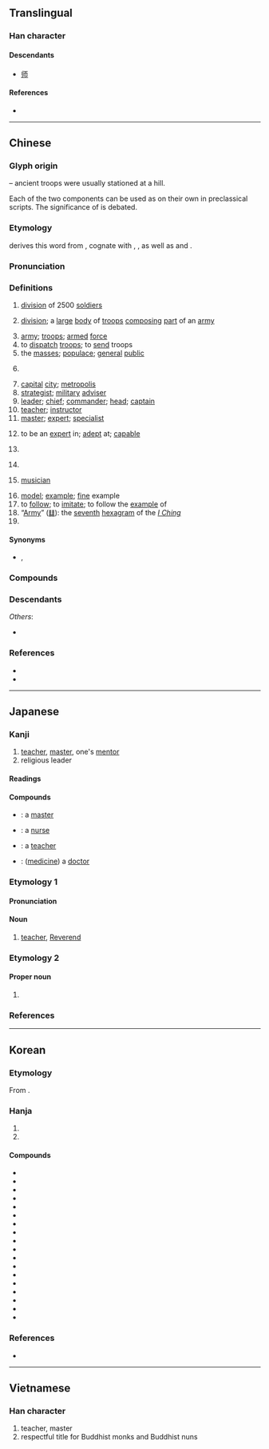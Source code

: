 {{also|师|帥}}
{{character info}}
==Translingual==
{{stroke order|type=ss}}
{{stroke order|type=animate}}

===Han character===
{{Han char|rn=50|rad=巾|as=07|sn=10|four=21727|canj=HRMLB|ids=⿰𠂤帀}}

====Descendants====
* [[师]]

====References====
* {{Han ref|kx=0331.350|dkj=08916|dj=0637.280|hdz=10740.020|uh=5E2B|ud=24107|bh=AE76|bd=44662}}

----

==Chinese==
{{zh-forms|s=师|alt=𠦵,𠵀,𢂖,𢃋,𨸲,𨸴,𩇱}}
{{zh-wp|zh|yue}}

===Glyph origin===
{{Han etym}}
{{Han compound|𠂤|帀|ls=ic|t1=mound, hill}} – ancient troops were usually stationed at a hill.

Each of the two components can be used as {{lang|zh|師}} on their own in preclassical scripts. The significance of {{lang|zh|帀}} is debated.

===Etymology===
{{zh-ref|Starostin}} derives this word from {{inh|zh|sit-pro|*rij||many}}, cognate with {{och-l|皆|all|tr=*kriːj}}, {{och-l|偕|together with|tr=*kriːj}}, as well as {{cog|bo|ཁྲི||ten thousand}} and {{cog|my|ရဲ||police}}.

===Pronunciation===
{{zh-pron
|m=shī
|m-s=si1
|dg=сы1/шы1
|c=si1
|c-t=lhu1
|g=si1
|h=pfs=sṳ̂;gd=si1
|j=si1
|mb=sú
|md=să/sṳ̆
|md_note=să - vernacular (“to be expert in; expert; term of address for experts”); sṳ̆ - literary
|mn=sai/xm,zz,tw:su/qz:sir
|mn_note=sai - vernacular; su/sir - literary
|mn-t=se1/sai1
|mn-t_note=sai1 - in 師父
|w=1sr
|x=sr1
|mc=y
|oc=y
|cat=n,v,pn,md:a
}}

===Definitions===
{{zh-hanzi}}

# {{lb|zh|historical|military}} [[division]] of 2500 [[soldiers]]
# {{lb|zh|military}} [[division]]; a [[large]] [[body]] of [[troops]] [[composing]] [[part]] of an [[army]]
# [[army]]; [[troops]]; [[armed]] [[force]]
# to [[dispatch]] [[troops]]; to [[send]] troops
# the [[masses]]; [[populace]]; [[general]] [[public]]
# {{lb|zh|historical}} {{n-g|A level of administrative division comprising ten major [[cities]].}}
# [[capital]] [[city]]; [[metropolis]]
# [[strategist]]; [[military]] [[adviser]]
# [[leader]]; [[chief]]; [[commander]]; [[head]]; [[captain]]
# [[teacher]]; [[instructor]]
# [[master]]; [[expert]]; [[specialist]]
# {{lb|zh|Min Dong}} to be an [[expert]] in; [[adept]] at; [[capable]]
# {{lb|zh|Min Dong}} {{n-g|Respectful term of address for an [[expert]] in a [[trade]] or [[profession]].}}
# {{lb|zh|religion}} {{n-g|Respectful title for [[monk]]s, [[nun]]s and [[Taoist]] [[priest]]s.}}
# {{lb|zh|historical}} [[musician]]
# [[model]]; [[example]]; [[fine]] example
# to [[follow]]; to [[imitate]]; to follow the [[example]] of
# “[[Army]]” ([[䷆]]): the [[seventh]] [[hexagram]] of the ''[[I Ching]]''
# {{surname|zh}}

====Synonyms====
* {{s|military division}} {{zh-l|師團}}, {{q|Dungan}} {{l|dng|дивизия}}

===Compounds===
{{zh-der|師奶|京師|師父|一字之師|一字師|三師七證|三藏法師|上師|不師|么師|乞師|人師|仁義之師|住院醫師|俱舍師|偃師縣|偏師|先師|全科醫師|六師|出師|出師不利|出師表|劉師培|動眾勞師|勞師|勞師動眾|勞師襲遠|匠師|半師之分|印光大師|右師|名師|品酒師|問罪之師|嚴師|回師|圃師|圉師|國師|地師|地理師|地論師|場師|塾師|大宗師|大師|大師傅|大師兄|大師級|大會師|大法師|天師|天師道|太子太師|太子少師|太師|太師交椅|太師椅|太師母|太老師|女師|好為人師|妓師|婁師德|學無常師|宗師|官師|家庭醫師|專科醫師|尊師|尊師貴道|尊師重道|導師|導師制|少師|工師|工程師|工程師節|左師|巫師|帝師|師丈|師尹|師事|師人|師伯|師保|師傅|師兄|師兄弟|師公|師出有名|師出無名|師友|師叔|師古|師哥|師嚴道尊|師團|師妹|師姐|師姑|師娘|師婆|師家|師尊|師尼|師工|師帥|師師|師弟|師徒|師心|師心自是|師心自用|師承|師旅|師曠|師母|師氏|師法|師爺|師生|師直為壯|師祖|師範|師範大學|師範學校|師範教育|師範生|師老兵疲|師表|師襄|師訓|師說|師資|師道|師道尊嚴|師長|師門|座師|廚師|延師|建築師|張天師|張老師|律師|得勝之師|從師|恩師|成實師|房師|技師|投師|拜師|拜師學藝|拳師|按摩師|攝影師|攝論師|教師|教師會館|教師甄試|教師節|教師證書|教無常師|教誨師|文殊師利|明師|暴師|會師|會計師|本師|李師師|棧師|楫師|業師|樂師|機師|欺師滅祖|正明師|武師|殷師牛鬥|民族藝師|水師|法師|海師|清水祖師|滿師|潛師|灘師|為人師表|無師自通|牧師|犒師|狀師|狗頭軍師|獵師|率師|王師|王者師|班導師|班師|班師回朝|班師得勝|理髮師|理髮師傅|琴師|畫師|百世之師|百世師|百戰雄師|百萬雄師|督師|瞽師|祖師|祖師爺|祧師|禪師|萬世師表|种師中|种師道|科任老師|程式師|篙師|篦頭師傅|簡易師範|精算師|純陽祖師|級任導師|級任老師|紹興師爺|結髮事師|經師|緊張大師|練師|罟師|美容師|美術大師|義師|羸師|老師|老師傅|老師宿儒|老師父|能者為師|至聖先師|致師|興師|興師動眾|興師問罪|興師見罪|舟師|般師|良師|良師益友|荷葉先師|葬師|蒙師|藝師|藥劑師|藥師|藥師佛|藥師節|虎狼之師|蠶師|行師動眾|衲師|裱褙師傅|訟師|設計師|誓師|講師|謝師宴|護理師|負笈從師|貳師|賓師|起師動眾|蹙國喪師|軍師|辱國喪師|鄙師|配藥師|醫師|醫師節|醫檢師|鍊師|鏢師|開山大師|開山祖師|陳師鞠旅|雄師|雨師|雲師|雷師|顏師古|風伯雨師|餅師|馬師皇|騎師|魔術師|鷹師|鼓師|師恩|人之患在好為人師|則師|伽師|弓師|喪師}}

===Descendants===
{{CJKV||し|사|sư}}
''Others'':
* {{desc|vi|thầy|bor=1}}

===References===
* {{R:yue:Hanzi}}
* {{R:twedu|A01174}}

----

==Japanese==

===Kanji===
{{ja-kanji|grade=5|rs=巾07}}

# [[teacher]], [[master]], one's [[mentor]]
# religious leader

====Readings====
{{ja-readings
|goon=し
|kanon=し
|kun=
|nanori=のし, のり, もろ, かず, つかさ, みつ, もと
}}

====Compounds====
{{der-top|Compounds}}
* {{ja-r|師%匠|し%しょう}}: a [[master]]
* {{ja-r|看%護%師|かん%ご%し}}: a [[nurse]]
* {{ja-r|教%師|きょう%し}}: a [[teacher]]
* {{ja-r|医%師|い%し}}: ([[medicine]]) a [[doctor]]
{{der-bottom}}

===Etymology 1===

====Pronunciation====
{{ja-pron|し|acc=1|acc_ref=DJR,NHK}}

====Noun====
{{ja-kanjitab|し|yomi=on}}
{{ja-noun|し}}

# [[teacher]], [[Reverend]]

===Etymology 2===

====Proper noun====
{{ja-kanjitab|し|yomi=kun}}
{{ja-pos|proper|もろ}}

# {{surname|ja|sort=もろ}}

===References===
<references/>

----

==Korean==

===Etymology===
From {{der|ko|ltc|-}} {{ltc-l|師}}. {{hanja-hunmong|ᄉᆞ|so|儒學#상34A}}

===Hanja===
{{ko-hanja-search}}
{{ko-hanja|스승|사}}

# {{hanja form of|사|[[teacher]]; [[master]]; one's [[mentor]]}}
# {{hanja form of|사|{{lb|ko|military}} [[division]]; [[army]]}}

====Compounds====
{{der-top3|Compounds}}
* {{ko-l|교사|敎師}}
* {{ko-l|의사|醫師}}
* {{ko-l|목사|牧師}}
* {{ko-l|강사|講師}}
* {{ko-l|사범|師範}}
* {{ko-l|기사|技師}}
* {{ko-l|은사|恩師}}
* {{ko-l|사단|師團}}
* {{ko-l|군사|軍師}}
* {{ko-l|사제|師弟}}
* {{ko-l|약사|藥師}}
* {{ko-l|사부|師父}}
* {{ko-l|법사|法師}}
* {{ko-l|사부|師傅}}
* {{ko-l|도사|導師}}
* {{ko-l|간호사|看護師}}
* {{ko-l|출사표|出師表}}
* {{ko-l|수의사|獸醫師}}
{{der-bottom}}

===References===
* {{R:hanjadoc|2994}}

----

==Vietnamese==

===Han character===
{{vi-readings|reading=sư|rs=巾07}}

# teacher, master
# respectful title for Buddhist monks and Buddhist nuns